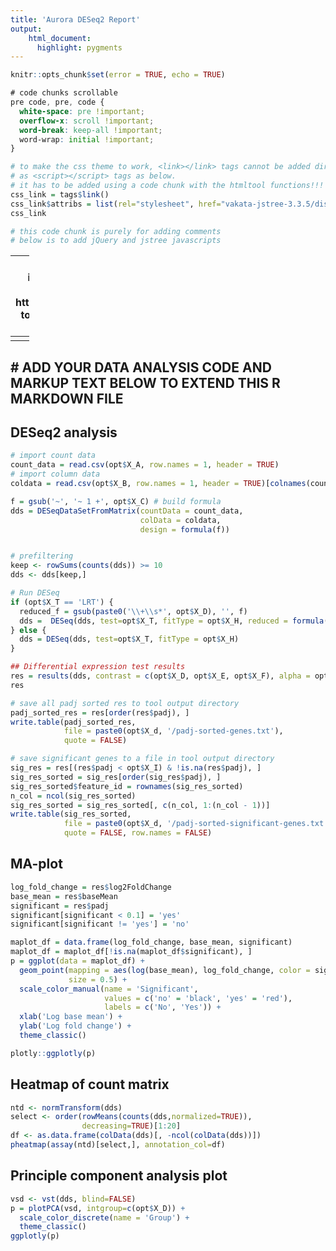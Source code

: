 ```yaml
---
title: 'Aurora DESeq2 Report'
output:
    html_document:
      highlight: pygments
---
```


```r
knitr::opts_chunk$set(error = TRUE, echo = TRUE)
```


```css
# code chunks scrollable
pre code, pre, code {
  white-space: pre !important;
  overflow-x: scroll !important;
  word-break: keep-all !important;
  word-wrap: initial !important;
}
```


```r
# to make the css theme to work, <link></link> tags cannot be added directly 
# as <script></script> tags as below.
# it has to be added using a code chunk with the htmltool functions!!!
css_link = tags$link()
css_link$attribs = list(rel="stylesheet", href="vakata-jstree-3.3.5/dist/themes/default/style.min.css")
css_link
```

```r
# this code chunk is purely for adding comments
# below is to add jQuery and jstree javascripts
```
<script src="https://code.jquery.com/jquery-3.3.1.min.js"></script>
<script src="vakata-jstree-3.3.5/dist/jstree.min.js"></script>

---
# javascript code below is to build the file tree interface
# see this for how to implement opening hyperlink: https://stackoverflow.com/questions/18611317/how-to-get-i-get-leaf-nodes-in-jstree-to-open-their-hyperlink-when-clicked-when
---
<script>
  $(function () {
    // create an instance when the DOM is ready
    $('#jstree').jstree().bind("select_node.jstree", function (e, data) {
     window.open( data.node.a_attr.href, data.node.a_attr.target )
    });
  });
</script>

---
# ADD YOUR DATA ANALYSIS CODE AND MARKUP TEXT BELOW TO EXTEND THIS R MARKDOWN FILE
---

## DESeq2 analysis

```r
# import count data
count_data = read.csv(opt$X_A, row.names = 1, header = TRUE)
# import column data
coldata = read.csv(opt$X_B, row.names = 1, header = TRUE)[colnames(count_data),,drop=FALSE]
```

```r
f = gsub('~', '~ 1 +', opt$X_C) # build formula
dds = DESeqDataSetFromMatrix(countData = count_data,
                             colData = coldata,
                             design = formula(f))


# prefiltering
keep <- rowSums(counts(dds)) >= 10
dds <- dds[keep,]

# Run DESeq
if (opt$X_T == 'LRT') {
  reduced_f = gsub(paste0('\\+\\s*', opt$X_D), '', f)
  dds =  DESeq(dds, test=opt$X_T, fitType = opt$X_H, reduced = formula(reduced_f))
} else {
  dds = DESeq(dds, test=opt$X_T, fitType = opt$X_H)
}

## Differential expression test results
res = results(dds, contrast = c(opt$X_D, opt$X_E, opt$X_F), alpha = opt$X_I)
res
```


```r
# save all padj sorted res to tool output directory
padj_sorted_res = res[order(res$padj), ]
write.table(padj_sorted_res,
            file = paste0(opt$X_d, '/padj-sorted-genes.txt'),
            quote = FALSE)

# save significant genes to a file in tool output directory
sig_res = res[(res$padj < opt$X_I) & !is.na(res$padj), ]
sig_res_sorted = sig_res[order(sig_res$padj), ]
sig_res_sorted$feature_id = rownames(sig_res_sorted)
n_col = ncol(sig_res_sorted)
sig_res_sorted = sig_res_sorted[, c(n_col, 1:(n_col - 1))]
write.table(sig_res_sorted, 
            file = paste0(opt$X_d, '/padj-sorted-significant-genes.txt'), 
            quote = FALSE, row.names = FALSE)
```

## MA-plot

```r
log_fold_change = res$log2FoldChange
base_mean = res$baseMean
significant = res$padj
significant[significant < 0.1] = 'yes'
significant[significant != 'yes'] = 'no'

maplot_df = data.frame(log_fold_change, base_mean, significant)
maplot_df = maplot_df[!is.na(maplot_df$significant), ]
p = ggplot(data = maplot_df) +
  geom_point(mapping = aes(log(base_mean), log_fold_change, color = significant),
             size = 0.5) +
  scale_color_manual(name = 'Significant',
                     values = c('no' = 'black', 'yes' = 'red'),
                     labels = c('No', 'Yes')) +
  xlab('Log base mean') +
  ylab('Log fold change') +
  theme_classic()

plotly::ggplotly(p)
```


## Heatmap of count matrix

```r
ntd <- normTransform(dds)
select <- order(rowMeans(counts(dds,normalized=TRUE)),
                decreasing=TRUE)[1:20]
df <- as.data.frame(colData(dds)[, -ncol(colData(dds))])
pheatmap(assay(ntd)[select,], annotation_col=df)
```


## Principle component analysis plot

```r
vsd <- vst(dds, blind=FALSE)
p = plotPCA(vsd, intgroup=c(opt$X_D)) + 
  scale_color_discrete(name = 'Group') +
  theme_classic()
ggplotly(p)
```

